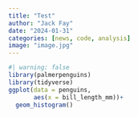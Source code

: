 ```yaml
---
title: "Test"
author: "Jack Fay"
date: "2024-01-31"
categories: [news, code, analysis]
image: "image.jpg"
---
```


```r
#| warning: false
library(palmerpenguins)
library(tidyverse)
ggplot(data = penguins, 
       aes(x = bill_length_mm))+
  geom_histogram()
```

